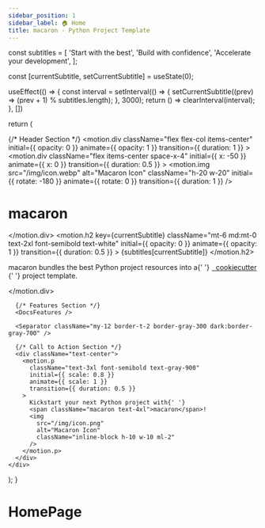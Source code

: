 ```yaml
---
sidebar_position: 1
sidebar_label: 🏠 Home
title: macaron - Python Project Template
---
```



  const subtitles = [
    'Start with the best',
    'Build with confidence',
    'Accelerate your development',
  ];

  const [currentSubtitle, setCurrentSubtitle] = useState(0);

  useEffect(() => {
    const interval = setInterval(() => {
      setCurrentSubtitle((prev) => (prev + 1) % subtitles.length);
    }, 3000);
    return () => clearInterval(interval);
  }, [])

  return (
    <div className="container mx-auto px-6 py-12">
      {/* Header Section */}
      <motion.div
        className="flex flex-col items-center"
        initial={{ opacity: 0 }}
        animate={{ opacity: 1 }}
        transition={{ duration: 1 }}
      >
        <Card className="w-full max-w-4xl p-8 bg-gradient-to-r from-blue-500 via-purple-500 to-pink-500 shadow-xl rounded-xl">
          <div className="flex flex-col md:flex-row items-center justify-between">
            <motion.div
              className="flex items-center space-x-4"
              initial={{ x: -50 }}
              animate={{ x: 0 }}
              transition={{ duration: 0.5 }}
            >
              <motion.img
                src="/img/icon.webp"
                alt="Macaron Icon"
                className="h-20 w-20"
                initial={{ rotate: -180 }}
                animate={{ rotate: 0 }}
                transition={{ duration: 1 }}
              />
              <h1 className="text-6xl font-extrabold text-white">macaron</h1>
            </motion.div>
            <motion.h2
              key={currentSubtitle}
              className="mt-6 md:mt-0 text-2xl font-semibold text-white"
              initial={{ opacity: 0 }}
              animate={{ opacity: 1 }}
              transition={{ duration: 0.5 }}
            >
              {subtitles[currentSubtitle]}
            </motion.h2>
          </div>
          <Separator className="my-6 border-t-2 border-white" />
          <p className="text-center text-xl text-white">
            <span className="font-bold">macaron</span> bundles the best Python
            project resources into a{' '}
            <a
              href="https://github.com/cookiecutter/cookiecutter"
              target="_blank"
              rel="noopener noreferrer"
              className="font-semibold italic hover:text-gray-200"
            >
              <img height="1rem" width="auto" src="/img/icons/cookiecutter.png" className="h-6 w-6 inline-block" alt="Cookiecutter" />
              &nbsp;cookiecutter
            </a>{' '}
            project template.
          </p>
        </Card>
      </motion.div>

      {/* Features Section */}
      <DocsFeatures />

      <Separator className="my-12 border-t-2 border-gray-300 dark:border-gray-700" />

      {/* Call to Action Section */}
      <div className="text-center">
        <motion.p
          className="text-3xl font-semibold text-gray-900"
          initial={{ scale: 0.8 }}
          animate={{ scale: 1 }}
          transition={{ duration: 0.5 }}
        >
          Kickstart your next Python project with{' '}
          <span className="macaron text-4xl">macaron</span>!
          <img
            src="/img/icon.png"
            alt="Macaron Icon"
            className="inline-block h-10 w-10 ml-2"
          />
        </motion.p>
      </div>
    </div>
  );
}

# <span>HomePage</span>

<HomePage />